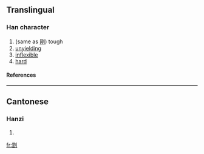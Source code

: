 ==Translingual==
===Han character===
{{Han char|rad=刀|as=10|sn=12|four=|canj=田一中弓 (WMLN)}}
# (same as [[剛]]) tough
# [[unyielding]]
# [[inflexible]]
# [[hard]]
====References====
{{Han ref|kx=0142.470|hdz=10350.080|uh=34FB|ud=13563}}

----
==Cantonese==
===Hanzi===
{{yue-hanzi|jyut=|y=gong1}}
# {{defn|Cantonese}}

[[fr:㓻]]